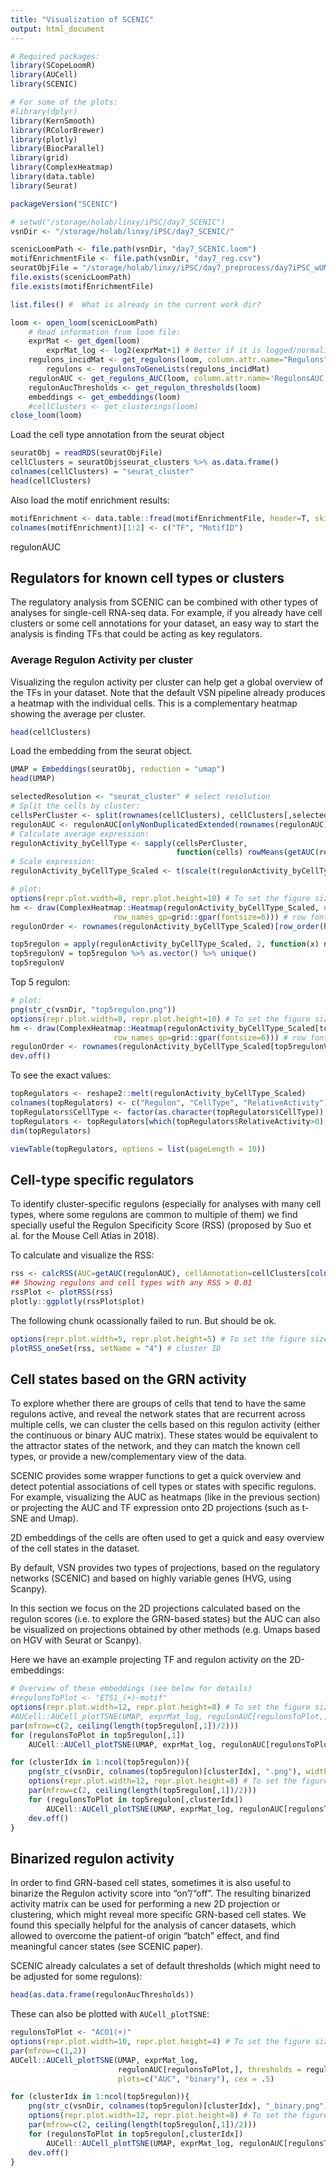 ```yaml
---
title: "Visualization of SCENIC"
output: html_document
---
```


```r
# Required packages:
library(SCopeLoomR)
library(AUCell)
library(SCENIC)

# For some of the plots:
#library(dplyr)
library(KernSmooth)
library(RColorBrewer)
library(plotly)
library(BiocParallel)
library(grid)
library(ComplexHeatmap)
library(data.table)
library(Seurat)
```

```r
packageVersion("SCENIC")
```

```r
# setwd("/storage/holab/linxy/iPSC/day7_SCENIC")
vsnDir <- "/storage/holab/linxy/iPSC/day7_SCENIC/"
```

```r
scenicLoomPath <- file.path(vsnDir, "day7_SCENIC.loom")
motifEnrichmentFile <- file.path(vsnDir, "day7_reg.csv")
seuratObjFile = "/storage/holab/linxy/iPSC/day7_preprocess/day7iPSC_wUMAP.RDS"
file.exists(scenicLoomPath)
file.exists(motifEnrichmentFile)
```

```r
list.files() #  What is already in the current work dir?
```

```r
loom <- open_loom(scenicLoomPath)
    # Read information from loom file:
    exprMat <- get_dgem(loom)
        exprMat_log <- log2(exprMat+1) # Better if it is logged/normalized
    regulons_incidMat <- get_regulons(loom, column.attr.name="Regulons")
        regulons <- regulonsToGeneLists(regulons_incidMat)
    regulonAUC <- get_regulons_AUC(loom, column.attr.name='RegulonsAUC')
    regulonAucThresholds <- get_regulon_thresholds(loom)
    embeddings <- get_embeddings(loom)
    #cellClusters <- get_clusterings(loom)
close_loom(loom)
```

Load the cell type annotation from the seurat object

```r
seuratObj = readRDS(seuratObjFile)
cellClusters = seuratObj$seurat_clusters %>% as.data.frame()
colnames(cellClusters) = "seurat_cluster"
head(cellClusters)
```

Also load the motif enrichment results:

```r
motifEnrichment <- data.table::fread(motifEnrichmentFile, header=T, skip=1)[-3,]
colnames(motifEnrichment)[1:2] <- c("TF", "MotifID")
```

regulonAUC

## Regulators for known cell types or clusters
The regulatory analysis from SCENIC can be combined with other types of analyses for single-cell RNA-seq data. For example, if you already have cell clusters or some cell annotations for your dataset, an easy way to start the analysis is finding TFs that could be acting as key regulators.

### Average Regulon Activity per cluster

Visualizing the regulon activity per cluster can help get a global overview of the TFs in your dataset. Note that the default VSN pipeline already produces a heatmap with the individual cells. This is a complementary heatmap showing the average per cluster.

```r
head(cellClusters)
```

Load the embedding from the seurat object.

```r
UMAP = Embeddings(seuratObj, reduction = "umap")
head(UMAP)
```

```r
selectedResolution <- "seurat_cluster" # select resolution
# Split the cells by cluster:
cellsPerCluster <- split(rownames(cellClusters), cellClusters[,selectedResolution]) 
regulonAUC <- regulonAUC[onlyNonDuplicatedExtended(rownames(regulonAUC)),]
# Calculate average expression:
regulonActivity_byCellType <- sapply(cellsPerCluster,
                                     function(cells) rowMeans(getAUC(regulonAUC)[,cells]))
# Scale expression:
regulonActivity_byCellType_Scaled <- t(scale(t(regulonActivity_byCellType), center = T, scale=T))
```

```r
# plot:
options(repr.plot.width=8, repr.plot.height=10) # To set the figure size in Jupyter
hm <- draw(ComplexHeatmap::Heatmap(regulonActivity_byCellType_Scaled, name="Regulon activity",
                       row_names_gp=grid::gpar(fontsize=6))) # row font size
regulonOrder <- rownames(regulonActivity_byCellType_Scaled)[row_order(hm)] # to save the clustered regulons for later
```

```r
top5regulon = apply(regulonActivity_byCellType_Scaled, 2, function(x) names(x[order(abs(x))[1:5]]))
top5regulonV = top5regulon %>% as.vector() %>% unique()
top5regulonV
```

Top 5 regulon:

```r
# plot:
png(str_c(vsnDir, "top5regulon.png"))
options(repr.plot.width=8, repr.plot.height=10) # To set the figure size in Jupyter
hm <- draw(ComplexHeatmap::Heatmap(regulonActivity_byCellType_Scaled[top5regulonV,], name="Regulon activity",
                       row_names_gp=grid::gpar(fontsize=6))) # row font size
regulonOrder <- rownames(regulonActivity_byCellType_Scaled[top5regulonV,])[row_order(hm)] # to save the clustered regulons for later
dev.off()
```

To see the exact values:

```r
topRegulators <- reshape2::melt(regulonActivity_byCellType_Scaled)
colnames(topRegulators) <- c("Regulon", "CellType", "RelativeActivity")
topRegulators$CellType <- factor(as.character(topRegulators$CellType))
topRegulators <- topRegulators[which(topRegulators$RelativeActivity>0),]
dim(topRegulators)
```

```r
viewTable(topRegulators, options = list(pageLength = 10))
```

## Cell-type specific regulators

To identify cluster-specific regulons (especially for analyses with many cell types, where some regulons are common to multiple of them) we find specially useful the Regulon Specificity Score (RSS) (proposed by Suo et al. for the Mouse Cell Atlas in 2018).

To calculate and visualize the RSS:

```r
rss <- calcRSS(AUC=getAUC(regulonAUC), cellAnnotation=cellClusters[colnames(regulonAUC), selectedResolution])
## Showing regulons and cell types with any RSS > 0.01 
rssPlot <- plotRSS(rss)
plotly::ggplotly(rssPlot$plot)
```

The following chunk ocassionally failed to run. But should be ok.

```r
options(repr.plot.width=5, repr.plot.height=5) # To set the figure size in Jupyter
plotRSS_oneSet(rss, setName = "4") # cluster ID
```

## Cell states based on the GRN activity

To explore whether there are groups of cells that tend to have the same regulons active, and reveal the network states that are recurrent across multiple cells, we can cluster the cells based on this regulon activity (either the continuous or binary AUC matrix). These states would be equivalent to the attractor states of the network, and they can match the known cell types, or provide a new/complementary view of the data.

SCENIC provides some wrapper functions to get a quick overview and detect potential associations of cell types or states with specific regulons. For example, visualizing the AUC as heatmaps (like in the previous section) or projecting the AUC and TF expression onto 2D projections (such as t-SNE and Umap).

2D embeddings of the cells are often used to get a quick and easy overview of the cell states in the dataset.

By default, VSN provides two types of projections, based on the regulatory networks (SCENIC) and based on highly variable genes (HVG, using Scanpy).

In this section we focus on the 2D projections calculated based on the regulon scores (i.e. to explore the GRN-based states) but the AUC can also be visualized on projections obtained by other methods (e.g. Umaps based on HGV with Seurat or Scanpy).

Here we have an example projecting TF and regulon activity on the 2D-embeddings:

```r
# Overview of these embeddings (see below for details)
#regulonsToPlot <- "ETS1_(+)-motif"
options(repr.plot.width=12, repr.plot.height=8) # To set the figure size in Jupyter
#AUCell::AUCell_plotTSNE(UMAP, exprMat_log, regulonAUC[regulonsToPlot,], plots=c("AUC"), cex = .5)
par(mfrow=c(2, ceiling(length(top5regulon[,1])/2)))
for (regulonsToPlot in top5regulon[,1])
    AUCell::AUCell_plotTSNE(UMAP, exprMat_log, regulonAUC[regulonsToPlot,], plots=c("AUC"), cex = .5)
```

```r
for (clusterIdx in 1:ncol(top5regulon)){
    png(str_c(vsnDir, colnames(top5regulon)[clusterIdx], ".png"), width = 360, height = 240)
    options(repr.plot.width=12, repr.plot.height=8) # To set the figure size in Jupyter
    par(mfrow=c(2, ceiling(length(top5regulon[,1])/2)))
    for (regulonsToPlot in top5regulon[,clusterIdx])
        AUCell::AUCell_plotTSNE(UMAP, exprMat_log, regulonAUC[regulonsToPlot,], plots=c("AUC"), cex = .5)
    dev.off()
}
```

## Binarized regulon activity

In order to find GRN-based cell states, sometimes it is also useful to binarize the Regulon activity score into "on"/"off". The resulting binarized activity matrix can be used for performing a new 2D projection or clustering, which might reveal more specific GRN-based cell states. We found this specially helpful for the analysis of cancer datasets, which allowed to overcome the patient-of origin "batch" effect, and find meaningful cancer states (see SCENIC paper).

SCENIC already calculates a set of default thresholds (which might need to be adjusted for some regulons):

```r
head(as.data.frame(regulonAucThresholds))
```

These can also be plotted with `AUCell_plotTSNE`:

```r
regulonsToPlot <- "ACO1(+)"
options(repr.plot.width=10, repr.plot.height=4) # To set the figure size in Jupyter
par(mfrow=c(1,2))
AUCell::AUCell_plotTSNE(UMAP, exprMat_log, 
                        regulonAUC[regulonsToPlot,], thresholds = regulonAucThresholds[regulonsToPlot],
                        plots=c("AUC", "binary"), cex = .5)
```

```r
for (clusterIdx in 1:ncol(top5regulon)){
    png(str_c(vsnDir, colnames(top5regulon)[clusterIdx], "_binary.png"), width = 360, height = 240)
    options(repr.plot.width=12, repr.plot.height=8) # To set the figure size in Jupyter
    par(mfrow=c(2, ceiling(length(top5regulon[,1])/2)))
    for (regulonsToPlot in top5regulon[,clusterIdx])
        AUCell::AUCell_plotTSNE(UMAP, exprMat_log, regulonAUC[regulonsToPlot,], plots=c("binary"), cex = .5)
    dev.off()
}
```

